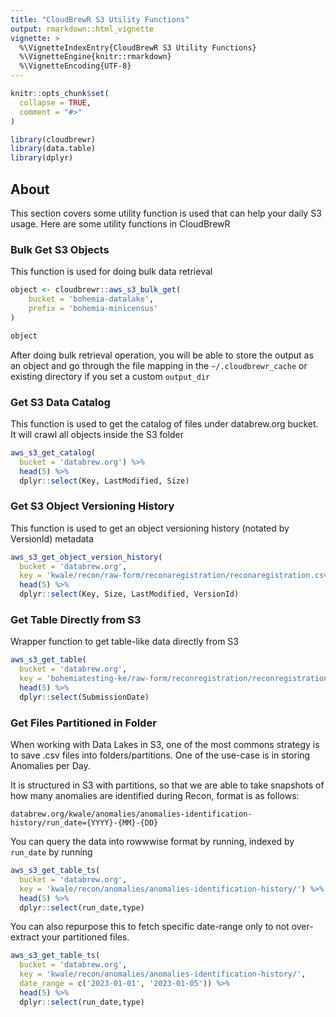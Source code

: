 ```yaml
---
title: "CloudBrewR S3 Utility Functions"
output: rmarkdown::html_vignette
vignette: >
  %\VignetteIndexEntry{CloudBrewR S3 Utility Functions}
  %\VignetteEngine{knitr::rmarkdown}
  %\VignetteEncoding{UTF-8}
---
```


```r
knitr::opts_chunk$set(
  collapse = TRUE,
  comment = "#>"
)
```

```r
library(cloudbrewr)
library(data.table)
library(dplyr)
```


## About

This section covers some utility function is used that can help your daily S3 usage. Here are some utility functions in CloudBrewR

### Bulk Get S3 Objects
This function is used for doing bulk data retrieval
```r
object <- cloudbrewr::aws_s3_bulk_get(
    bucket = 'bohemia-datalake',
    prefix = 'bohemia-minicensus'
)

object
```

After doing bulk retrieval operation, you will be able to store the output as an object and go through the file mapping in the `~/.cloudbrewr_cache` or existing directory if you set a custom `output_dir`

### Get S3 Data Catalog
This function is used to get the catalog of files under databrew.org bucket. It will crawl all objects inside the S3 folder
```r
aws_s3_get_catalog(
  bucket = 'databrew.org') %>% 
  head(5) %>% 
  dplyr::select(Key, LastModified, Size)
```

### Get S3 Object Versioning History
This function is used to get an object versioning history (notated by VersionId) metadata
```r
aws_s3_get_object_version_history(
  bucket = 'databrew.org', 
  key = 'kwale/recon/raw-form/reconaregistration/reconaregistration.csv') %>% 
  head(5) %>% 
  dplyr::select(Key, Size, LastModified, VersionId)
```


### Get Table Directly from S3
Wrapper function to get table-like data directly from S3
```r
aws_s3_get_table(
  bucket = 'databrew.org', 
  key = 'bohemiatesting-ke/raw-form/reconregistration/reconregistration.csv') %>% 
  head(5) %>% 
  dplyr::select(SubmissionDate)
```

### Get Files Partitioned in Folder
When working with Data Lakes in S3, one of the most commons strategy is to save .csv files into folders/partitions. One of the use-case is in storing Anomalies per Day. 

It is structured in S3 with partitions, so that we are able to take snapshots of how many anomalies are identified during Recon, format is as follows:

`databrew.org/kwale/anomalies/anomalies-identification-history/run_date={YYYY}-{MM}-{DD}`

You can query the data into rowwwise format by running, indexed by `run_date` by running
```r
aws_s3_get_table_ts(
  bucket = 'databrew.org', 
  key = 'kwale/recon/anomalies/anomalies-identification-history/') %>% 
  head(5) %>% 
  dplyr::select(run_date,type)
```

You can also repurpose this to fetch specific date-range only to not over-extract your partitioned files.
```r
aws_s3_get_table_ts(
  bucket = 'databrew.org', 
  key = 'kwale/recon/anomalies/anomalies-identification-history/',
  date_range = c('2023-01-01', '2023-01-05')) %>% 
  head(5) %>% 
  dplyr::select(run_date,type)
```
